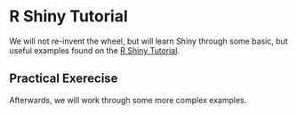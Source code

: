 # R Shiny Tutorial {#shiny-tut}

We will not re-invent the wheel, but will learn Shiny through some basic, but useful examples found on the [R Shiny Tutorial](https://shiny.rstudio.com/tutorial/).

## Practical Exerecise {-}

Afterwards, we will work through some more complex examples.
